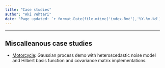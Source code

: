 ```yaml
---
title: "Case studies"
author: "Aki Vehtari"
date: "Page updated: `r format.Date(file.mtime('index.Rmd'),'%Y-%m-%d')`"
---
```


-------------

## Miscalleanous case studies

- [Motorcycle](Motorcycle/motorcycle.html): Gaussian process demo with heteroscedastic noise model and Hilbert basis function and covariance matrix implementations

